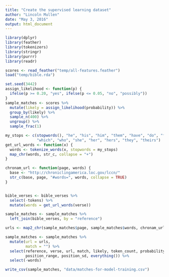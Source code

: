 ```yaml
---
title: "Create the supervised learning dataset"
author: "Lincoln Mullen"
date: "May 3, 2016"
output: html_document
---
```


```r
library(dplyr)
library(feather)
library(tokenizers)
library(stringr)
library(purrr)
library(readr)

scores <- read_feather("temp/all-features.feather")
load("temp/bible.rda")
```


```r
set.seed(3442)
assign_likelihood <- function(p) {
  ifelse(p >= 0.20, "yes", ifelse(p <= 0.05, "no", "possibly"))
}
sample_matches <- scores %>% 
  mutate(likely = assign_likelihood(probability)) %>% 
  group_by(likely) %>% 
  sample_n(400) %>% 
  ungroup() %>% 
  sample_frac(1) 
```


```r
my_stops <- c(stopwords(), "he", "his", "him", "them", "have", "do", "from", 
              "which", "who", "she", "her", "hers", "they", "theirs")
get_url_words <- function(x) {
  words <- tokenize_words(x, stopwords = my_stops)
  map_chr(words, str_c, collapse = "+")
}

chronam_url <- function(page, words) {
  base <- "http://chroniclingamerica.loc.gov/lccn/"
  str_c(base, page, "#words=", words, collapse = TRUE)
}


bible_verses <- bible_verses %>% 
  select(-tokens) %>% 
  mutate(words = get_url_words(verse))

sample_matches <- sample_matches %>%
  left_join(bible_verses, by = "reference")

urls <- map2_chr(sample_matches$page, sample_matches$words, chronam_url)

sample_matches <- sample_matches %>% 
  mutate(url = urls,
         match = "") %>% 
  select(reference, verse, url, match, likely, token_count, probability, tfidf, tf, 
         position_range, position_sd, everything()) %>% 
  select(-words)
```


```r
write_csv(sample_matches, "data/matches-for-model-training.csv")
```




